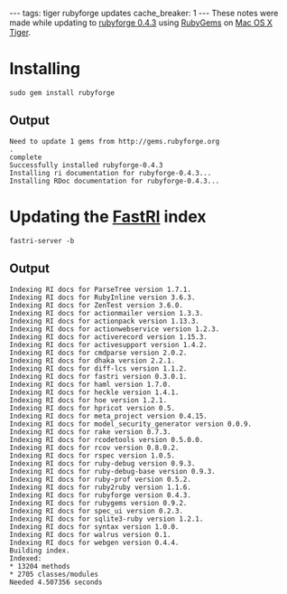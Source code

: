---
tags: tiger rubyforge updates
cache_breaker: 1
---
These notes were made while updating to [[rubyforge 0.4.3]] using [[RubyGems]] on [[Mac OS X]] [[Tiger]].

= Installing =

<pre>sudo gem install rubyforge</pre>

== Output ==

<pre>Need to update 1 gems from http://gems.rubyforge.org
.
complete
Successfully installed rubyforge-0.4.3
Installing ri documentation for rubyforge-0.4.3...
Installing RDoc documentation for rubyforge-0.4.3...</pre>

= Updating the [[FastRI]] index =

<pre>fastri-server -b</pre>

== Output ==

<pre>Indexing RI docs for ParseTree version 1.7.1.
Indexing RI docs for RubyInline version 3.6.3.
Indexing RI docs for ZenTest version 3.6.0.
Indexing RI docs for actionmailer version 1.3.3.
Indexing RI docs for actionpack version 1.13.3.
Indexing RI docs for actionwebservice version 1.2.3.
Indexing RI docs for activerecord version 1.15.3.
Indexing RI docs for activesupport version 1.4.2.
Indexing RI docs for cmdparse version 2.0.2.
Indexing RI docs for dhaka version 2.2.1.
Indexing RI docs for diff-lcs version 1.1.2.
Indexing RI docs for fastri version 0.3.0.1.
Indexing RI docs for haml version 1.7.0.
Indexing RI docs for heckle version 1.4.1.
Indexing RI docs for hoe version 1.2.1.
Indexing RI docs for hpricot version 0.5.
Indexing RI docs for meta_project version 0.4.15.
Indexing RI docs for model_security_generator version 0.0.9.
Indexing RI docs for rake version 0.7.3.
Indexing RI docs for rcodetools version 0.5.0.0.
Indexing RI docs for rcov version 0.8.0.2.
Indexing RI docs for rspec version 1.0.5.
Indexing RI docs for ruby-debug version 0.9.3.
Indexing RI docs for ruby-debug-base version 0.9.3.
Indexing RI docs for ruby-prof version 0.5.2.
Indexing RI docs for ruby2ruby version 1.1.6.
Indexing RI docs for rubyforge version 0.4.3.
Indexing RI docs for rubygems version 0.9.2.
Indexing RI docs for spec_ui version 0.2.3.
Indexing RI docs for sqlite3-ruby version 1.2.1.
Indexing RI docs for syntax version 1.0.0.
Indexing RI docs for walrus version 0.1.
Indexing RI docs for webgen version 0.4.4.
Building index.
Indexed:
* 13204 methods
* 2705 classes/modules
Needed 4.507356 seconds</pre>

